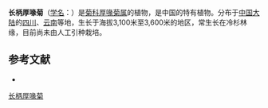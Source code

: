 {{Speciesbox
| name = 长柄厚喙菊
| status = 
| status_system = 
| image =
| genus = Dubyaea
| species = rubra
| authority = Stebbins in Mem.
}}

'''长柄厚喙菊'''（[[学名|学名]]：{{lang|la|''Dubyaea rubra''}}）是[[菊科|菊科]][[厚喙菊属|厚喙菊属]]的植物，是中国的特有植物。分布于[[中国大陆|中国大陆]]的[[四川|四川]]、[[云南|云南]]等地，生长于海拔3,100米至3,600米的地区，常生长在冷杉林缘，目前尚未由人工引种栽培。

== 参考文献 ==
<div class="references-small">
* {{cite web| url =http://www.bioinfo.cn/db05/KmzwSpecies.php?action=view&id=4733| title =长柄厚喙菊| work =《中国高等植物数据库全库》| publisher =中国科学院微生物研究所| author =昆明植物研究所| accessdate =2009-02-25| deadurl =yes| archiveurl =https://web.archive.org/web/20160305060425/http://www.bioinfo.cn/db05/KmzwSpecies.php?action=view&id=4733| archivedate =2016-03-05}}
</div>
{{Taxonbar|from=Q15231417}}

[[Category:厚喙菊属|长柄厚喙菊]]


{{植物小作品}}